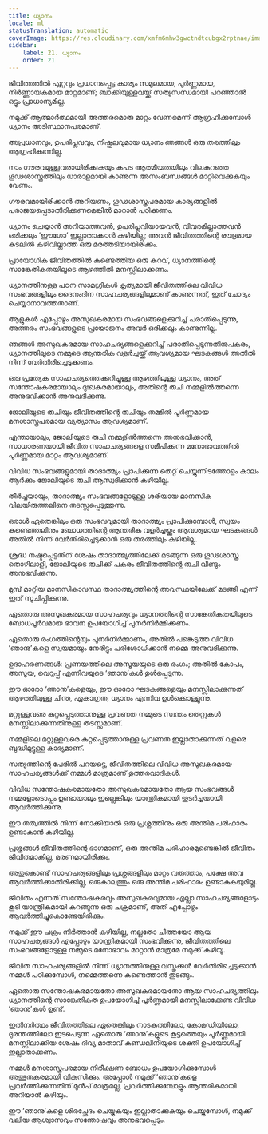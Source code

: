 ```yaml
---
title: ധ്യാനം
locale: ml
statusTranslation: automatic
coverImage: https://res.cloudinary.com/xmfm6mhw3gwctndtcubgx2rptnae/image/upload/v1741354419/small_cover_la_gran_rebelion_28716e29d2.webp
sidebar:
    label: 21. ധ്യാനം
    order: 21
---
```

ജീവിതത്തിൽ ഏറ്റവും പ്രധാനപ്പെട്ട കാര്യം സമൂലമായ, പൂർണ്ണമായ, നിർണ്ണായകമായ മാറ്റമാണ്; ബാക്കിയുള്ളവയ്ക്ക് സത്യസന്ധമായി പറഞ്ഞാൽ ഒട്ടും പ്രാധാന്യമില്ല.

നമുക്ക് ആത്മാർത്ഥമായി അത്തരമൊരു മാറ്റം വേണമെന്ന് ആഗ്രഹിക്കുമ്പോൾ ധ്യാനം അടിസ്ഥാനപരമാണ്.

അപ്രധാനവും, ഉപരിപ്ലവവും, നിഷ്ഫലവുമായ ധ്യാനം ഞങ്ങൾ ഒരു തരത്തിലും ആഗ്രഹിക്കുന്നില്ല.

നാം ഗൗരവമുള്ളവരായിരിക്കുകയും കപട ആത്മീയതയിലും വിലകുറഞ്ഞ ഗൂഢശാസ്ത്രത്തിലും ധാരാളമായി കാണുന്ന അസംബന്ധങ്ങൾ മാറ്റിവെക്കുകയും വേണം.

ഗൗരവമായിരിക്കാൻ അറിയണം, ഗൂഢശാസ്ത്രപരമായ കാര്യങ്ങളിൽ പരാജയപ്പെടാതിരിക്കണമെങ്കിൽ മാറാൻ പഠിക്കണം.

ധ്യാനം ചെയ്യാൻ അറിയാത്തവൻ, ഉപരിപ്ലവിയായവൻ, വിവരമില്ലാത്തവൻ ഒരിക്കലും ‘ഈഗോ’ ഇല്ലാതാക്കാൻ കഴിയില്ല; അവൻ ജീവിതത്തിന്റെ രൗദ്രമായ കടലിൽ കഴിവില്ലാത്ത ഒരു മരത്തടിയായിരിക്കും.

പ്രായോഗിക ജീവിതത്തിൽ കണ്ടെത്തിയ ഒരു കുറവ്, ധ്യാനത്തിന്റെ സാങ്കേതികതയിലൂടെ ആഴത്തിൽ മനസ്സിലാക്കണം.

ധ്യാനത്തിനുള്ള പഠന സാമഗ്രികൾ കൃത്യമായി ജീവിതത്തിലെ വിവിധ സംഭവങ്ങളിലും ദൈനംദിന സാഹചര്യങ്ങളിലുമാണ് കാണുന്നത്, ഇത് ചോദ്യം ചെയ്യാനാവത്തതാണ്.

ആളുകൾ എപ്പോഴും അസുഖകരമായ സംഭവങ്ങളെക്കുറിച്ച് പരാതിപ്പെടുന്നു, അത്തരം സംഭവങ്ങളുടെ പ്രയോജനം അവർ ഒരിക്കലും കാണുന്നില്ല.

ഞങ്ങൾ അസുഖകരമായ സാഹചര്യങ്ങളെക്കുറിച്ച് പരാതിപ്പെടുന്നതിനുപകരം, ധ്യാനത്തിലൂടെ നമ്മുടെ ആന്തരിക വളർച്ചയ്ക്ക് ആവശ്യമായ ഘടകങ്ങൾ അതിൽ നിന്ന് വേർതിരിച്ചെടുക്കണം.

ഒരു പ്രത്യേക സാഹചര്യത്തെക്കുറിച്ചുള്ള ആഴത്തിലുള്ള ധ്യാനം, അത് സന്തോഷകരമായാലും ദുഃഖകരമായാലും, അതിന്റെ രുചി നമ്മളിൽത്തന്നെ അനുഭവിക്കാൻ അനുവദിക്കുന്നു.

ജോലിയുടെ രുചിയും ജീവിതത്തിന്റെ രുചിയും തമ്മിൽ പൂർണ്ണമായ മനശാസ്ത്രപരമായ വ്യത്യാസം ആവശ്യമാണ്.

എന്തായാലും, ജോലിയുടെ രുചി നമ്മളിൽത്തന്നെ അനുഭവിക്കാൻ, സാധാരണയായി ജീവിത സാഹചര്യങ്ങളെ സമീപിക്കുന്ന മനോഭാവത്തിൽ പൂർണ്ണമായ മാറ്റം ആവശ്യമാണ്.

വിവിധ സംഭവങ്ങളുമായി താദാത്മ്യം പ്രാപിക്കുന്ന തെറ്റ് ചെയ്യുന്നിടത്തോളം കാലം ആർക്കും ജോലിയുടെ രുചി ആസ്വദിക്കാൻ കഴിയില്ല.

തീർച്ചയായും, താദാത്മ്യം സംഭവങ്ങളോടുള്ള ശരിയായ മാനസിക വിലയിരുത്തലിനെ തടസ്സപ്പെടുത്തുന്നു.

ഒരാൾ ഏതെങ്കിലും ഒരു സംഭവവുമായി താദാത്മ്യം പ്രാപിക്കുമ്പോൾ, സ്വയം കണ്ടെത്തലിനും ബോധത്തിന്റെ ആന്തരിക വളർച്ചയ്ക്കും ആവശ്യമായ ഘടകങ്ങൾ അതിൽ നിന്ന് വേർതിരിച്ചെടുക്കാൻ ഒരു തരത്തിലും കഴിയില്ല.

ശ്രദ്ധ നഷ്ടപ്പെട്ടതിന് ശേഷം താദാത്മ്യത്തിലേക്ക് മടങ്ങുന്ന ഒരു ഗൂഢശാസ്ത്ര തൊഴിലാളി, ജോലിയുടെ രുചിക്ക് പകരം ജീവിതത്തിന്റെ രുചി വീണ്ടും അനുഭവിക്കുന്നു.

മുമ്പ് മാറ്റിയ മാനസികാവസ്ഥ താദാത്മ്യത്തിന്റെ അവസ്ഥയിലേക്ക് മടങ്ങി എന്ന് ഇത് സൂചിപ്പിക്കുന്നു.

ഏതൊരു അസുഖകരമായ സാഹചര്യവും ധ്യാനത്തിന്റെ സാങ്കേതികതയിലൂടെ ബോധപൂർവമായ ഭാവന ഉപയോഗിച്ച് പുനർനിർമ്മിക്കണം.

ഏതൊരു രംഗത്തിന്റെയും പുനർനിർമ്മാണം, അതിൽ പങ്കെടുത്ത വിവിധ ‘ഞാനു’കളെ സ്വയമായും നേരിട്ടും പരിശോധിക്കാൻ നമ്മെ അനുവദിക്കുന്നു.

ഉദാഹരണങ്ങൾ: പ്രണയത്തിലെ അസൂയയുടെ ഒരു രംഗം; അതിൽ കോപം, അസൂയ, വെറുപ്പ് എന്നിവയുടെ ‘ഞാനു’കൾ ഉൾപ്പെടുന്നു.

ഈ ഓരോ ‘ഞാനു’കളെയും, ഈ ഓരോ ഘടകങ്ങളെയും മനസ്സിലാക്കുന്നത് ആഴത്തിലുള്ള ചിന്ത, ഏകാഗ്രത, ധ്യാനം എന്നിവ ഉൾക്കൊള്ളുന്നു.

മറ്റുള്ളവരെ കുറ്റപ്പെടുത്താനുള്ള പ്രവണത നമ്മുടെ സ്വന്തം തെറ്റുകൾ മനസ്സിലാക്കുന്നതിനുള്ള തടസ്സമാണ്.

നമ്മളിലെ മറ്റുള്ളവരെ കുറ്റപ്പെടുത്താനുള്ള പ്രവണത ഇല്ലാതാക്കുന്നത് വളരെ ബുദ്ധിമുട്ടുള്ള കാര്യമാണ്.

സത്യത്തിന്റെ പേരിൽ പറയട്ടെ, ജീവിതത്തിലെ വിവിധ അസുഖകരമായ സാഹചര്യങ്ങൾക്ക് നമ്മൾ മാത്രമാണ് ഉത്തരവാദികൾ.

വിവിധ സന്തോഷകരമായതോ അസുഖകരമായതോ ആയ സംഭവങ്ങൾ നമ്മളോടൊപ്പം ഉണ്ടായാലും ഇല്ലെങ്കിലും യാന്ത്രികമായി തുടർച്ചയായി ആവർത്തിക്കുന്നു.

ഈ തത്വത്തിൽ നിന്ന് നോക്കിയാൽ ഒരു പ്രശ്നത്തിനും ഒരു അന്തിമ പരിഹാരം ഉണ്ടാകാൻ കഴിയില്ല.

പ്രശ്നങ്ങൾ ജീവിതത്തിന്റെ ഭാഗമാണ്, ഒരു അന്തിമ പരിഹാരമുണ്ടെങ്കിൽ ജീവിതം ജീവിതമാകില്ല, മരണമായിരിക്കും.

അതുകൊണ്ട് സാഹചര്യങ്ങളിലും പ്രശ്നങ്ങളിലും മാറ്റം വരുത്താം, പക്ഷേ അവ ആവർത്തിക്കാതിരിക്കില്ല, ഒരുകാലത്തും ഒരു അന്തിമ പരിഹാരം ഉണ്ടാകുകയുമില്ല.

ജീവിതം എന്നത് സന്തോഷകരവും അസുഖകരവുമായ എല്ലാ സാഹചര്യങ്ങളോടും കൂടി യാന്ത്രികമായി കറങ്ങുന്ന ഒരു ചക്രമാണ്, അത് എപ്പോഴും ആവർത്തിച്ചുകൊണ്ടേയിരിക്കും.

നമുക്ക് ഈ ചക്രം നിർത്താൻ കഴിയില്ല, നല്ലതോ ചീത്തയോ ആയ സാഹചര്യങ്ങൾ എപ്പോഴും യാന്ത്രികമായി സംഭവിക്കുന്നു, ജീവിതത്തിലെ സംഭവങ്ങളോടുള്ള നമ്മുടെ മനോഭാവം മാറ്റാൻ മാത്രമേ നമുക്ക് കഴിയൂ.

ജീവിത സാഹചര്യങ്ങളിൽ നിന്ന് ധ്യാനത്തിനുള്ള വസ്തുക്കൾ വേർതിരിച്ചെടുക്കാൻ നമ്മൾ പഠിക്കുമ്പോൾ, നമ്മെത്തന്നെ കണ്ടെത്താൻ തുടങ്ങും.

ഏതൊരു സന്തോഷകരമായതോ അസുഖകരമായതോ ആയ സാഹചര്യത്തിലും ധ്യാനത്തിന്റെ സാങ്കേതികത ഉപയോഗിച്ച് പൂർണ്ണമായി മനസ്സിലാക്കേണ്ട വിവിധ ‘ഞാനു’കൾ ഉണ്ട്.

ഇതിനർത്ഥം ജീവിതത്തിലെ ഏതെങ്കിലും നാടകത്തിലോ, കോമഡിയിലോ, ദുരന്തത്തിലോ ഇടപെടുന്ന ഏതൊരു ‘ഞാനു’കളുടെ കൂട്ടത്തെയും പൂർണ്ണമായി മനസ്സിലാക്കിയ ശേഷം ദിവ്യ മാതാവ് കുണ്ഡലിനിയുടെ ശക്തി ഉപയോഗിച്ച് ഇല്ലാതാക്കണം.

നമ്മൾ മനശാസ്ത്രപരമായ നിരീക്ഷണ ബോധം ഉപയോഗിക്കുമ്പോൾ അത്ഭുതകരമായി വികസിക്കും. അപ്പോൾ നമുക്ക് ‘ഞാനു’കളെ പ്രവർത്തിക്കുന്നതിന് മുൻപ് മാത്രമല്ല, പ്രവർത്തിക്കുമ്പോളും ആന്തരികമായി അറിയാൻ കഴിയും.

ഈ ‘ഞാനു’കളെ ശിരച്ഛേദം ചെയ്യുകയും ഇല്ലാതാക്കുകയും ചെയ്യുമ്പോൾ, നമുക്ക് വലിയ ആശ്വാസവും സന്തോഷവും അനുഭവപ്പെടും.

